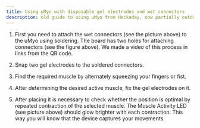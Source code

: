 ```yaml
---
title: Using uMyo with disposable gel electrodes and wet connectors
description: old guide to using uMyo from Hackaday, now partially outdated
---
```

1. First you need to attach the wet connectors (see the picture above) to the uMyo using soldering. The board has two holes for attaching connectors (see the figure above). We made a video of this process in links from the QR code.

2. Snap two gel electrodes to the soldered connectors.

3. Find the required muscle by alternately squeezing your fingers or fist.

4. After determining the desired active muscle, fix the gel electrodes on it.

5. After placing it is necessary to check whether the position is optimal by repeated contraction of the selected muscle. The Muscle Activity LED (see picture above) should glow brighter with each contraction. This way you will know that the device captures your movements.
